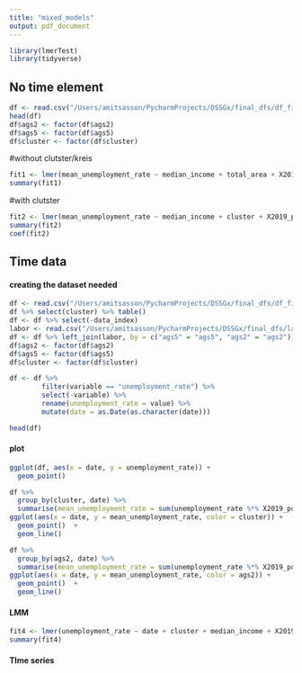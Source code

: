 ```yaml
---
title: "mixed_models"
output: pdf_document
---
```


```r
library(lmerTest) 
library(tidyverse)
```

## No time element 
```r
df <- read.csv("/Users/amitsasson/PycharmProjects/DSSGx/final_dfs/df_final_with_clusters.csv")
head(df)
df$ags2 <- factor(df$ags2)
df$ags5 <- factor(df$ags5)
df$cluster <- factor(df$cluster)
```

#without clutster/kreis
```r
fit1 <- lmer(mean_unemployment_rate ~ median_income + total_area + X2019_population + (1 | ags2), df)
summary(fit1)
```

#with clutster
```r
fit2 <- lmer(mean_unemployment_rate ~ median_income + cluster + X2019_population + (1 | ags2), df)
summary(fit2)
coef(fit2)
```


## Time data 

#### creating the dataset needed 
```r
df <- read.csv("/Users/amitsasson/PycharmProjects/DSSGx/final_dfs/df_final_without_labor_with_clusters.csv")
df %>% select(cluster) %>% table()
df <- df %>% select(-data_index)
labor <- read.csv("/Users/amitsasson/PycharmProjects/DSSGx/final_dfs/labor_market_by_date.csv")
df <- df %>% left_join(labor, by = c("ags5" = "ags5", "ags2" = "ags2"))
df$ags2 <- factor(df$ags2)
df$ags5 <- factor(df$ags5)
df$cluster <- factor(df$cluster)

df <- df %>% 
        filter(variable == "unemployment_rate") %>% 
        select(-variable) %>% 
        rename(unemployment_rate = value) %>% 
        mutate(date = as.Date(as.character(date)))

head(df)

```

#### plot 
```r
ggplot(df, aes(x = date, y = unemployment_rate)) + 
  geom_point() 

df %>% 
  group_by(cluster, date) %>% 
  summarise(mean_unemployment_rate = sum(unemployment_rate %*% X2019_population)/sum(X2019_population)) %>% 
ggplot(aes(x = date, y = mean_unemployment_rate, color = cluster)) + 
  geom_point()  + 
  geom_line() 

df %>% 
  group_by(ags2, date) %>% 
  summarise(mean_unemployment_rate = sum(unemployment_rate %*% X2019_population)/sum(X2019_population)) %>% 
ggplot(aes(x = date, y = mean_unemployment_rate, color = ags2)) + 
  geom_point()  + 
  geom_line() 
```

#### LMM 
```r
fit4 <- lmer(unemployment_rate ~ date + cluster + median_income + X2019_population + (1 | ags2) + (1 | ags5), df)
summary(fit4)
```

#### TIme series 
```r
```



